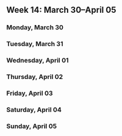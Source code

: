 Week 14: March 30–April 05
--------------------------

### Monday, March 30

<!-- Monday -->

### Tuesday, March 31

<!-- Tuesday -->

### Wednesday, April 01

<!-- Wednesday -->

### Thursday, April 02

<!-- Thursday -->

### Friday, April 03

<!-- Friday -->

### Saturday, April 04

<!-- Saturday -->

### Sunday, April 05

<!-- Sunday -->
